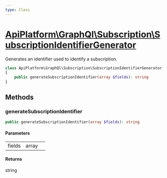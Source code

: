 ```yaml
---
type: Class
---
```


# [ApiPlatform\GraphQl\Subscription\SubscriptionIdentifierGenerator](/docs/v3.1/reference/GraphQl/Subscription/SubscriptionIdentifierGenerator)

Generates an identifier used to identify a subscription.


```php
class ApiPlatform\GraphQl\Subscription\SubscriptionIdentifierGenerator implements `<a href="/docs/v3.1/reference/GraphQl/Subscription/SubscriptionIdentifierGeneratorInterface">ApiPlatform\GraphQl\Subscription\SubscriptionIdentifierGeneratorInterface</a>`
{
    public generateSubscriptionIdentifier(array $fields): string
}
```
## Methods

### generateSubscriptionIdentifier



```php
public generateSubscriptionIdentifier(array $fields): string
```

#### Parameters

<table><tbody>
<tr><td>fields</td><td>array</td><td></td></tr>
</tbody>
</table>

#### Returns

string
